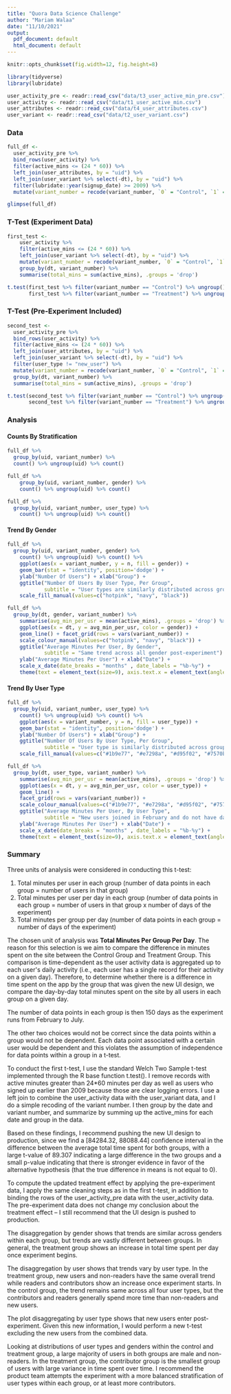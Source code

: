 ```yaml
---
title: "Quora Data Science Challenge"
author: "Mariam Walaa"
date: "11/10/2021"
output:
  pdf_document: default
  html_document: default
---
```


```r
knitr::opts_chunk$set(fig.width=12, fig.height=8) 
```

```r
library(tidyverse)
library(lubridate)
```

```r
user_activity_pre <- readr::read_csv("data/t3_user_active_min_pre.csv")
user_activity <- readr::read_csv("data/t1_user_active_min.csv")
user_attributes <- readr::read_csv("data/t4_user_attributes.csv")
user_variant <- readr::read_csv("data/t2_user_variant.csv")
```

### Data 

```r
full_df <- 
  user_activity_pre %>%
  bind_rows(user_activity) %>%
  filter(active_mins <= (24 * 60)) %>%
  left_join(user_attributes, by = "uid") %>%
  left_join(user_variant %>% select(-dt), by = "uid") %>%
  filter(lubridate::year(signup_date) >= 2009) %>%
  mutate(variant_number = recode(variant_number, `0` = "Control", `1` = "Treatment")) 

glimpse(full_df)
```

### T-Test (Experiment Data)

```r
first_test <-
    user_activity %>%
    filter(active_mins <= (24 * 60)) %>%
    left_join(user_variant %>% select(-dt), by = "uid") %>%
    mutate(variant_number = recode(variant_number, `0` = "Control", `1` = "Treatment"))  %>%
    group_by(dt, variant_number) %>%
    summarise(total_mins = sum(active_mins), .groups = 'drop') 

t.test(first_test %>% filter(variant_number == "Control") %>% ungroup()  %>% select(total_mins),
       first_test %>% filter(variant_number == "Treatment") %>% ungroup()  %>% select(total_mins))
```

### T-Test (Pre-Experiment Included)

```r
second_test <-
  user_activity_pre %>%
  bind_rows(user_activity) %>%
  filter(active_mins <= (24 * 60)) %>%
  left_join(user_attributes, by = "uid") %>%
  left_join(user_variant %>% select(-dt), by = "uid") %>%
  filter(user_type != "new_user") %>%
  mutate(variant_number = recode(variant_number, `0` = "Control", `1` = "Treatment"))  %>%
  group_by(dt, variant_number) %>%
  summarise(total_mins = sum(active_mins), .groups = 'drop') 

t.test(second_test %>% filter(variant_number == "Control") %>% ungroup()  %>% select(total_mins),
       second_test %>% filter(variant_number == "Treatment") %>% ungroup()  %>% select(total_mins))
```
### Analysis

#### Counts By Stratification

```r
full_df %>%
  group_by(uid, variant_number) %>%
  count() %>% ungroup(uid) %>% count()

full_df %>%
    group_by(uid, variant_number, gender) %>%
    count() %>% ungroup(uid) %>% count()

full_df %>%
  group_by(uid, variant_number, user_type) %>%
    count() %>% ungroup(uid) %>% count()
```

#### Trend By Gender

```r
full_df %>%
  group_by(uid, variant_number, gender) %>%
    count() %>% ungroup(uid) %>% count() %>%
    ggplot(aes(x = variant_number, y = n, fill = gender)) + 
    geom_bar(stat = "identity", position='dodge') + 
    ylab("Number Of Users") + xlab("Group") + 
    ggtitle("Number Of Users By User Type, Per Group",
            subtitle = "User types are similarly distributed across groups\nMajority of users are male") + 
    scale_fill_manual(values=c("hotpink", "navy", "black"))
```

```r
full_df %>%
  group_by(dt, gender, variant_number) %>%
    summarise(avg_min_per_usr = mean(active_mins), .groups = 'drop') %>%
    ggplot(aes(x = dt, y = avg_min_per_usr, color = gender)) + 
    geom_line() + facet_grid(rows = vars(variant_number)) +
    scale_colour_manual(values=c("hotpink", "navy", "black")) + 
    ggtitle("Average Minutes Per User, By Gender", 
            subtitle = "Same trend across all gender post-experiment") + 
    ylab("Average Minutes Per User") + xlab("Date") + 
    scale_x_date(date_breaks = "months" , date_labels = "%b-%y") +
    theme(text = element_text(size=9), axis.text.x = element_text(angle=60, hjust=1))
```

#### Trend By User Type

```r
full_df %>%
  group_by(uid, variant_number, user_type) %>%
    count() %>% ungroup(uid) %>% count() %>%
    ggplot(aes(x = variant_number, y = n, fill = user_type)) + 
    geom_bar(stat = "identity", position='dodge') + 
    ylab("Number Of Users") + xlab("Group") + 
    ggtitle("Number Of Users By User Type, Per Group",
            subtitle = "User type is similarly distributed across groups\nMajority of users are non-readers, few are contributors") + 
    scale_fill_manual(values=c("#1b9e77", "#e7298a", "#d95f02", "#7570b3")) # https://colorbrewer2.org/
```

```r
full_df %>%
  group_by(dt, user_type, variant_number) %>%
    summarise(avg_min_per_usr = mean(active_mins), .groups = 'drop') %>%
    ggplot(aes(x = dt, y = avg_min_per_usr, color = user_type)) + 
    geom_line() + 
    facet_grid(rows = vars(variant_number)) +
    scale_colour_manual(values=c("#1b9e77", "#e7298a", "#d95f02", "#7570b3")) + # https://colorbrewer2.org/
    ggtitle("Average Minutes Per User, By User Type", 
            subtitle = "New users joined in February and do not have data pre-experiment,\ncontributors and readers show a big change in response to the treatment,\nnew users and non-readers remain fairly the same")  +
    ylab("Average Minutes Per User") + xlab("Date") +
    scale_x_date(date_breaks = "months" , date_labels = "%b-%y") +
    theme(text = element_text(size=9), axis.text.x = element_text(angle=60, hjust=1))
```

### Summary 

Three units of analysis were considered in conducting this t-test:

1. Total minutes per user in each group (number of data points in each group = number of users in that group)
2. Total minutes per user per day in each group (number of data points in each group = number of users in that group x number of days of the experiment)
3. Total minutes per group per day (number of data points in each group = number of days of the experiment)

The chosen unit of analysis was **Total Minutes Per Group Per Day**. The reason for this selection is we aim to compare the difference in minutes spent on the site between the Control Group and Treatment Group. This comparison is time-dependent as the user activity data is aggregated up to each user&#39;s daily activity (i.e., each user has a single record for their activity on a given day). Therefore, to determine whether there is a difference in time spent on the app by the group that was given the new UI design, we compare the day-by-day total minutes spent on the site by all users in each group on a given day.

The number of data points in each group is then 150 days as the experiment runs from February to July.

The other two choices would not be correct since the data points within a group would not be dependent. Each data point associated with a certain user would be dependent and this violates the assumption of independence for data points within a group in a t-test.

To conduct the first t-test, I use the standard Welch Two Sample t-test implemented through the R base function t.test(). I remove records with active minutes greater than 24*60 minutes per day as well as users who signed up earlier than 2009 because those are clear logging errors. I use a left join to combine the user_activity data with the user_variant data, and I do a simple recoding of the variant number. I then group by the date and variant number, and summarize by summing up the active_mins for each date and group in the data.

Based on these findings, I recommend pushing the new UI design to production, since we find a [84284.32, 88088.44] confidence interval in the difference between the average total time spent for both groups, with a large t-value of 89.307 indicating a large difference in the two groups and a small p-value indicating that there is stronger evidence in favor of the alternative hypothesis (that the true difference in means is not equal to 0).

To compute the updated treatment effect by applying the pre-experiment data, I apply the same cleaning steps as in the first t-test, in addition to binding the rows of the user_activity_pre data with the user_activity data. The pre-experiment data does not change my conclusion about the treatment effect -- I still recommend that the UI design is pushed to production.

The disaggregation by gender shows that trends are similar across genders within each group, but trends are vastly different between groups. In general, the treatment group shows an increase in total time spent per day once experiment begins. 

The disaggregation by user shows that trends vary by user type. In the treatment group, new users and non-readers have the same overall trend while readers and contributors show an increase once experiment starts. In the control group, the trend remains same across all four user types, but the contributors and readers generally spend more time than non-readers and new users.

The plot disaggregating by user type shows that new users enter post-experiment. Given this new information, I would perform a new t-test excluding the new users from the combined data.

Looking at distributions of user types and genders within the control and treatment group, a large majority of users in both groups are male and non-readers. In the treatment group, the contributor group is the smallest group of users with large variance in time spent over time. I recommend the product team attempts the experiment with a more balanced stratification of user types within each group, or at least more contributors.
